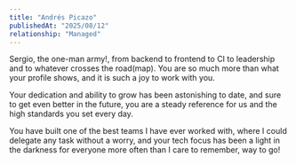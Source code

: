 ---
title: "Andrés Picazo"
publishedAt: "2025/08/12"
relationship: "Managed"
---

Sergio, the one-man army!, from backend to frontend to CI to leadership and to whatever crosses the road(map). You are so much more than what your profile shows, and it is such a joy to work with you. 

Your dedication and ability to grow has been astonishing to date, and sure to get even better in the future, you are a steady reference for us and the high standards you set every day. 

You have built one of the best teams I have ever worked with, where I could delegate any task without a worry, and your tech focus has been a light in the darkness for everyone more often than I care to remember, way to go!